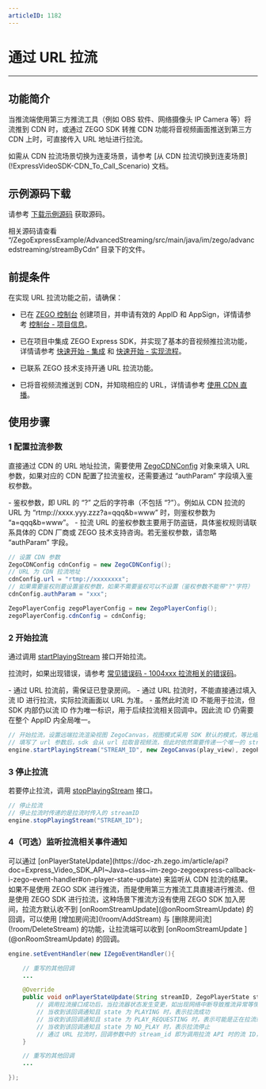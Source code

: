 ```yaml
---
articleID: 1182
---
```

# 通过 URL 拉流

---

## 功能简介

当推流端使用第三方推流工具（例如 OBS 软件、网络摄像头 IP Camera 等）将流推到 CDN 时，或通过 ZEGO SDK 转推 CDN 功能将音视频画面推送到第三方 CDN 上时，可直接传入 URL 地址进行拉流。

<Note title="说明">
如需从 CDN 拉流场景切换为连麦场景，请参考 [从 CDN 拉流切换到连麦场景](!ExpressVideoSDK-CDN_To_Call_Scenario) 文档。
</Note>

## 示例源码下载

请参考 [下载示例源码](/real-time-video-android-java/client-sdk/download-demo) 获取源码。

相关源码请查看 “/ZegoExpressExample/AdvancedStreaming/src/main/java/im/zego/advancedstreaming/streamByCdn” 目录下的文件。

## 前提条件

在实现 URL 拉流功能之前，请确保：

- 已在 [ZEGO 控制台](https://console.zego.im) 创建项目，并申请有效的 AppID 和 AppSign，详情请参考 [控制台 - 项目信息](/console/project-info)。
- 已在项目中集成 ZEGO Express SDK，并实现了基本的音视频推拉流功能，详情请参考 [快速开始 - 集成](!Integration/SDK_Integration) 和 [快速开始 - 实现流程](!Integration/Solution_Implementation)。

- 已联系 ZEGO 技术支持开通 URL 拉流功能。
- 已将音视频流推送到 CDN，并知晓相应的 URL，详情请参考 [使用 CDN 直播](!Publisher_Player_Advanced/RelayToCDN)。


## 使用步骤

<a id="ZegoCDNConfig"></a>

### 1 配置拉流参数

直接通过 CDN 的 URL 地址拉流，需要使用 [ZegoCDNConfig](@-ZegoCDNConfig) 对象来填入 URL 参数，如果对应的 CDN 配置了拉流鉴权，还需要通过 “authParam” 字段填入鉴权参数。

<Note title="说明">
- 鉴权参数，即 URL 的 “?” 之后的字符串（不包括 “?”）。例如从 CDN 拉流的 URL 为 “rtmp://xxxx.yyy.zzz?a=qqq&b=www” 时，则鉴权参数为 “a=qqq&b=www”。
- 拉流 URL 的鉴权参数主要用于防盗链，具体鉴权规则请联系具体的 CDN 厂商或 ZEGO 技术支持咨询。若无鉴权参数，请忽略 “authParam” 字段。
</Note>

```java
// 设置 CDN 参数
ZegoCDNConfig cdnConfig = new ZegoCDNConfig();
// URL 为 CDN 拉流地址
cdnConfig.url = "rtmp://xxxxxxxx";
// 如果需要鉴权则要设置鉴权参数，如果不需要鉴权可以不设置（鉴权参数不能带"?"字符）
cdnConfig.authParam = "xxx";

ZegoPlayerConfig zegoPlayerConfig = new ZegoPlayerConfig();
zegoPlayerConfig.cdnConfig = cdnConfig;
```

### 2 开始拉流

通过调用 [startPlayingStream](@startPlayingStream__1) 接口开始拉流。

拉流时，如果出现错误，请参考 [常见错误码 - 1004xxx 拉流相关的错误码](/real-time-video-android-java/error-code#1004xxx-拉流相关的错误码)。

<Warning title="注意">
- 通过 URL 拉流前，需保证已登录房间。
- 通过 URL 拉流时，不能直接通过填入流 ID 进行拉流，实际拉流画面以 URL 为准。
- 虽然此时流 ID 不能用于拉流，但 SDK 内部仍以流 ID 作为唯一标识，用于后续拉流相关回调中。因此流 ID 仍需要在整个 AppID 内全局唯一。
</Warning>

```java
// 开始拉流，设置远端拉流渲染视图 ZegoCanvas，视图模式采用 SDK 默认的模式，等比缩放填充整个 View
// 填写了 url 参数后，sdk 会从 url 拉取音视频流，但此时依然需要传递一个唯一的 streamID 到 SDK，SDK 内部会以该 streamID 标识这条流
engine.startPlayingStream("STREAM_ID", new ZegoCanvas(play_view), zegoPlayerConfig);
```

### 3 停止拉流

若要停止拉流，调用 [stopPlayingStream](@stopPlayingStream) 接口。

```java
// 停止拉流
// 停止拉流时传递的是拉流时传入的 streamID
engine.stopPlayingStream("STREAM_ID");
```

### 4（可选）监听拉流相关事件通知

<Accordion title="监听拉流相关事件通知" defaultOpen="false">
可以通过 [onPlayerStateUpdate](https://doc-zh.zego.im/article/api?doc=Express_Video_SDK_API~Java~class~im-zego-zegoexpress-callback-i-zego-event-handler#on-player-state-update) 来监听从 CDN 拉流的结果。

<Warning title="注意">
如果不是使用 ZEGO SDK 进行推流，而是使用第三方推流工具直接进行推流、但是使用 ZEGO SDK 进行拉流，这种场景下推流方没有使用 ZEGO SDK 加入房间，拉流方默认收不到 [onRoomStreamUpdate](@onRoomStreamUpdate) 的回调，可以使用 [增加房间流](!room/AddStream) 与 [删除房间流](!room/DeleteStream) 的功能，让拉流端可以收到 [onRoomStreamUpdate ](@onRoomStreamUpdate) 的回调。
</Warning>

```java
engine.setEventHandler(new IZegoEventHandler(){

    // 重写的其他回调
    ...

    @Override
    public void onPlayerStateUpdate(String streamID, ZegoPlayerState state, int errorCode, JSONObject extendedData) {
        // 调用拉流接口成功后，当拉流器状态发生变更，如出现网络中断导致推流异常等情况，SDK 在重试拉流的同时，会通过该回调通知
        // 当收到该回调通知且 state 为 PLAYING 时，表示拉流成功
        // 当收到该回调通知且 state 为 PLAY_REQUESTING 时，表示可能是正在拉流或者由于网络中断等原因导致 SDK 正在重试拉流
        // 当收到该回调通知且 state 为 NO_PLAY 时，表示拉流停止
        // 通过 URL 拉流时，回调参数中的 stream_id 即为调用拉流 API 时的流 ID，用于唯一标识当次拉流事件。
    }

    // 重写的其他回调
    ...

});
```
</Accordion>
